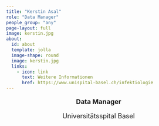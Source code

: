 ```yaml
---
title: "Kerstin Asal"
role: "Data Manager"
people_group: "any"
page-layout: full
image: kerstin.jpg
about: 
  id: about
  template: jolla
  image-shape: round
  image: kerstin.jpg
  links:
    - icon: link
      text: Weitere Informationen 
      href: https://www.unispital-basel.ch/infektiologie
---
```


<div style="text-align: center;">
  <p style="font-size: 18px; font-weight: bold;">Data Manager</p>
  <p style="font-size: 18px;">Universitätsspital Basel</p>
</div>
